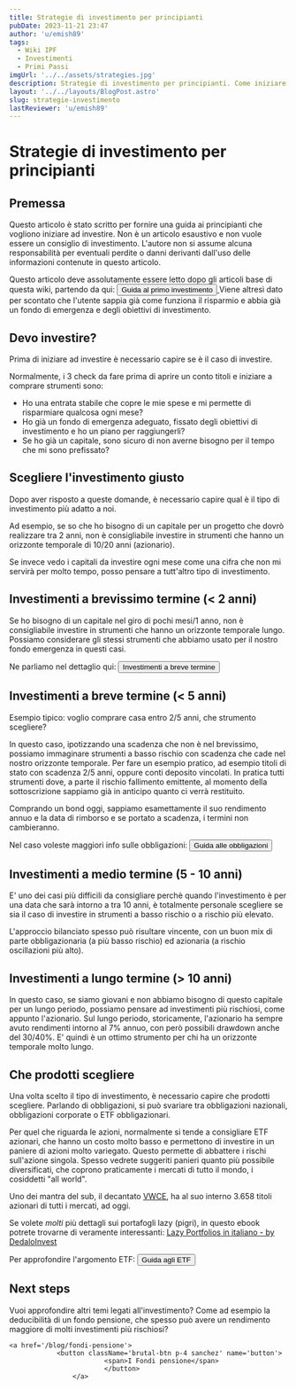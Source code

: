 ```yaml
---
title: Strategie di investimento per principianti
pubDate: 2023-11-21 23:47
author: 'u/emish89'
tags:
  - Wiki IPF
  - Investimenti
  - Primi Passi
imgUrl: '../../assets/strategies.jpg'
description: Strategie di investimento per principianti. Come iniziare a investire partendo dagli obiettivi e dalla propensione al rischio.
layout: '../../layouts/BlogPost.astro'
slug: strategie-investimento
lastReviewer: 'u/emish89'
---
```


# Strategie di investimento per principianti

## Premessa

Questo articolo è stato scritto per fornire una guida ai principianti che vogliono iniziare ad investire. 
Non è un articolo esaustivo e non vuole essere un consiglio di investimento. 
L'autore non si assume alcuna responsabilità per eventuali perdite o danni derivanti dall'uso delle informazioni contenute in questo articolo.

Questo articolo deve assolutamente essere letto dopo gli articoli base di questa wiki, partendo da qui:
    <a href='/blog/guida-primo-investimento'>
                <button className='brutal-btn p-4 sanchez' name='button'>
                            <span>Guida al primo investimento</span>
                            </button>
                    </a>
Viene altresì dato per scontato che l'utente sappia già come funziona il risparmio e abbia già un fondo di emergenza e degli obiettivi di investimento.

## Devo investire?

Prima di iniziare ad investire è necessario capire se è il caso di investire. 

Normalmente, i 3 check da fare prima di aprire un conto titoli e iniziare a comprare strumenti sono:

- Ho una entrata stabile che copre le mie spese e mi permette di risparmiare qualcosa ogni mese?
- Ho già un fondo di emergenza adeguato, fissato degli obiettivi di investimento e ho un piano per raggiungerli?
- Se ho già un capitale, sono sicuro di non averne bisogno per il tempo che mi sono prefissato? 

## Scegliere l'investimento giusto

Dopo aver risposto a queste domande, è necessario capire qual è il tipo di investimento più adatto a noi.

Ad esempio, se so che ho bisogno di un capitale per un progetto che dovrò realizzare tra 2 anni, non è consigliabile investire in strumenti che hanno un orizzonte temporale di 10/20 anni (azionario).

Se invece vedo i capitali da investire ogni mese come una cifra che non mi servirà per molto tempo, posso pensare a tutt'altro tipo di investimento.

## Investimenti a brevissimo termine (< 2 anni)

Se ho bisogno di un capitale nel giro di pochi mesi/1 anno, non è consigliabile investire in strumenti che hanno un orizzonte temporale lungo.
Possiamo considerare gli stessi strumenti che abbiamo usato per il nostro fondo emergenza in questi casi.

Ne parliamo nel dettaglio qui:
    <a href='/blog/investimenti-liquidi'>
                <button className='brutal-btn p-4 sanchez' name='button'>
                            <span>Investimenti a breve termine</span>
                            </button>
                    </a>

## Investimenti a breve termine (< 5 anni)

Esempio tipico: voglio comprare casa entro 2/5 anni, che strumento scegliere?

In questo caso, ipotizzando una scadenza che non è nel brevissimo, possiamo immaginare strumenti a basso rischio con scadenza che cade nel nostro orizzonte temporale.
Per fare un esempio pratico, ad esempio titoli di stato con scadenza 2/5 anni, oppure conti deposito vincolati. 
In pratica tutti strumenti dove, a parte il rischio fallimento emittente, al momento della sottoscrizione sappiamo già in anticipo quanto ci verrà restituito.

Comprando un bond oggi, sappiamo esamettamente il suo rendimento annuo e la data di rimborso e se portato a scadenza, i termini non cambieranno.

Nel caso voleste maggiori info sulle obbligazioni:
 <a href='/blog/obbligazioni'>
             <button className='brutal-btn p-4 sanchez' name='button'>
                            <span>Guida alle obbligazioni</span>
                            </button>
                    </a>

## Investimenti a medio termine (5 - 10 anni)

E' uno dei casi più difficili da consigliare perchè quando l'investimento è per una data che sarà intorno a tra 10 anni, 
è totalmente personale scegliere se sia il caso di investire in strumenti a basso rischio o a rischio più elevato.

L'approccio bilanciato spesso può risultare vincente, con un buon mix di parte obbligazionaria (a più basso rischio) ed azionaria (a rischio oscillazioni più alto).

## Investimenti a lungo termine (> 10 anni)

In questo caso, se siamo giovani e non abbiamo bisogno di questo capitale per un lungo periodo, possiamo pensare ad investimenti più rischiosi, come appunto l'azionario.
Sul lungo periodo, storicamente, l'azionario ha sempre avuto rendimenti intorno al 7% annuo, con però possibili drawdown anche del 30/40%. 
E' quindi è un ottimo strumento per chi ha un orizzonte temporale molto lungo.

## Che prodotti scegliere

Una volta scelto il tipo di investimento, è necessario capire che prodotti scegliere. 
Parlando di obbligazioni, si può svariare tra obbligazioni nazionali, obbligazioni corporate o ETF obbligazionari.

Per quel che riguarda le azioni, normalmente si tende a consigliare ETF azionari, 
che hanno un costo molto basso e permettono di investire in un paniere di azioni molto variegato.
Questo permette di abbattere i rischi sull'azione singola.
Spesso vedrete suggeriti panieri quanto più possibile diversificati, che coprono praticamente i mercati di tutto il mondo, i cosiddetti "all world".

Uno dei mantra del sub, il decantato [VWCE](https://www.justetf.com/it/etf-profile.html?isin=IE00BK5BQT80), 
ha al suo interno 3.658 titoli azionari di tutti i mercati, ad oggi.

Se volete _molti_ più dettagli sui portafogli lazy (pigri), in questo ebook potrete trovarne di veramente interessanti: 
[Lazy Portfolios in italiano - by DedaloInvest](https://www.dedaloinvest.com/education/didattica-investimenti/lazy-portfolios)

Per approfondire l'argomento ETF:
    <a href='/blog/etf'>
                <button className='brutal-btn p-4 sanchez' name='button'>
                            <span>Guida agli ETF</span>
                            </button>
                    </a>


## Next steps

Vuoi approfondire altri temi legati all'investimento? Come ad esempio la deducibilità di un fondo pensione, 
che spesso può avere un rendimento maggiore di molti investimenti più rischiosi?

    <a href='/blog/fondi-pensione'>
                <button className='brutal-btn p-4 sanchez' name='button'>
                            <span>I Fondi pensione</span>
                            </button>
                    </a>
